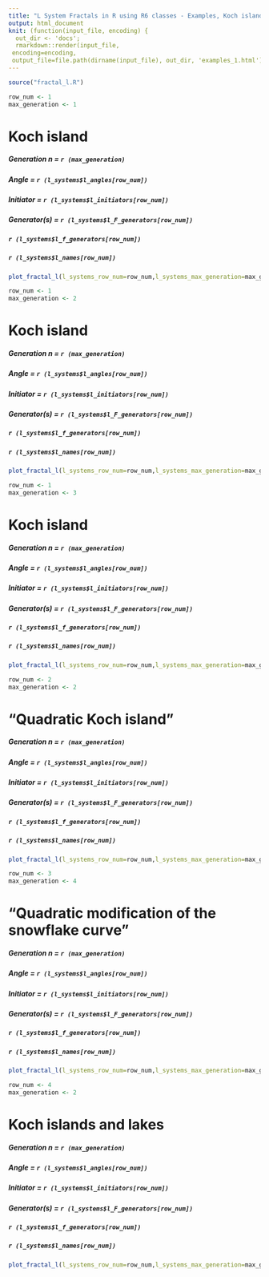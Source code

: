 ```yaml
---
title: "L System Fractals in R using R6 classes - Examples, Koch islands."
output: html_document
knit: (function(input_file, encoding) {
  out_dir <- 'docs';
  rmarkdown::render(input_file,
 encoding=encoding,
 output_file=file.path(dirname(input_file), out_dir, 'examples_1.html'))})
---
```

```r
source("fractal_l.R")
```


```r
row_num <- 1
max_generation <- 1
```
# Koch island
##### Generation n = `r (max_generation)`
##### Angle = `r (l_systems$l_angles[row_num])`
##### Initiator = `r (l_systems$l_initiators[row_num])`
##### Generator(s) = `r (l_systems$l_F_generators[row_num])`
##### `r (l_systems$l_f_generators[row_num])`
##### `r (l_systems$l_names[row_num])`
```r
plot_fractal_l(l_systems_row_num=row_num,l_systems_max_generation=max_generation)
```


```r
row_num <- 1
max_generation <- 2
```
# Koch island
##### Generation n = `r (max_generation)`
##### Angle = `r (l_systems$l_angles[row_num])`
##### Initiator = `r (l_systems$l_initiators[row_num])`
##### Generator(s) = `r (l_systems$l_F_generators[row_num])`
##### `r (l_systems$l_f_generators[row_num])`
##### `r (l_systems$l_names[row_num])`
```r
plot_fractal_l(l_systems_row_num=row_num,l_systems_max_generation=max_generation)
```


```r
row_num <- 1
max_generation <- 3
```
# Koch island
##### Generation n = `r (max_generation)`
##### Angle = `r (l_systems$l_angles[row_num])`
##### Initiator = `r (l_systems$l_initiators[row_num])`
##### Generator(s) = `r (l_systems$l_F_generators[row_num])`
##### `r (l_systems$l_f_generators[row_num])`
##### `r (l_systems$l_names[row_num])`
```r
plot_fractal_l(l_systems_row_num=row_num,l_systems_max_generation=max_generation)
```


```r
row_num <- 2
max_generation <- 2
```
# "Quadratic Koch island"
##### Generation n = `r (max_generation)`
##### Angle = `r (l_systems$l_angles[row_num])`
##### Initiator = `r (l_systems$l_initiators[row_num])`
##### Generator(s) = `r (l_systems$l_F_generators[row_num])`
##### `r (l_systems$l_f_generators[row_num])`
##### `r (l_systems$l_names[row_num])`
```r
plot_fractal_l(l_systems_row_num=row_num,l_systems_max_generation=max_generation)
```


```r
row_num <- 3
max_generation <- 4
```
# "Quadratic modification of the snowflake curve"
##### Generation n = `r (max_generation)`
##### Angle = `r (l_systems$l_angles[row_num])`
##### Initiator = `r (l_systems$l_initiators[row_num])`
##### Generator(s) = `r (l_systems$l_F_generators[row_num])`
##### `r (l_systems$l_f_generators[row_num])`
##### `r (l_systems$l_names[row_num])`
```r
plot_fractal_l(l_systems_row_num=row_num,l_systems_max_generation=max_generation)
```


```r
row_num <- 4
max_generation <- 2
```
# Koch islands and lakes
##### Generation n = `r (max_generation)`
##### Angle = `r (l_systems$l_angles[row_num])`
##### Initiator = `r (l_systems$l_initiators[row_num])`
##### Generator(s) = `r (l_systems$l_F_generators[row_num])`
##### `r (l_systems$l_f_generators[row_num])`
##### `r (l_systems$l_names[row_num])`
```r
plot_fractal_l(l_systems_row_num=row_num,l_systems_max_generation=max_generation)
```
